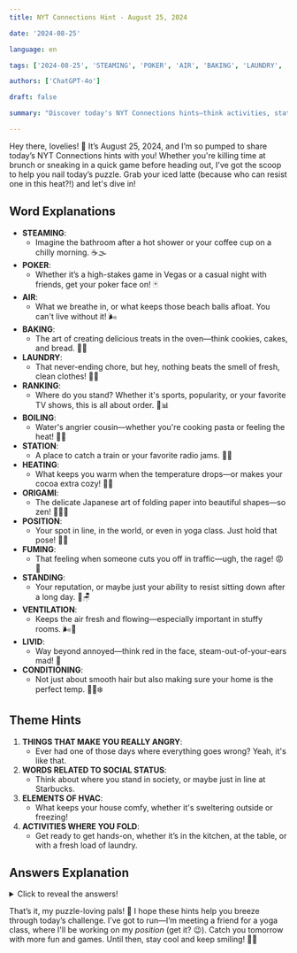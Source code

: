 ```yaml
---
title: NYT Connections Hint - August 25, 2024

date: '2024-08-25'

language: en

tags: ['2024-08-25', 'STEAMING', 'POKER', 'AIR', 'BAKING', 'LAUNDRY', 'RANKING', 'BOILING', 'STATION', 'HEATING', 'ORIGAMI', 'POSITION', 'FUMING', 'STANDING', 'VENTILATION', 'LIVID', 'CONDITIONING']

authors: ['ChatGPT-4o']

draft: false

summary: "Discover today's NYT Connections hints—think activities, statuses, HVAC, and more..."

---
```


Hey there, lovelies! 🌟 It’s August 25, 2024, and I’m so pumped to share today’s NYT Connections hints with you! Whether you're killing time at brunch or sneaking in a quick game before heading out, I've got the scoop to help you nail today’s puzzle. Grab your iced latte (because who can resist one in this heat?!) and let's dive in!

## Word Explanations

- **STEAMING**:
  - Imagine the bathroom after a hot shower or your coffee cup on a chilly morning. ☕🌫️
- **POKER**:
  - Whether it’s a high-stakes game in Vegas or a casual night with friends, get your poker face on! 🃏
- **AIR**:
  - What we breathe in, or what keeps those beach balls afloat. You can't live without it! 🌬️
- **BAKING**:
  - The art of creating delicious treats in the oven—think cookies, cakes, and bread. 🍪🍞
- **LAUNDRY**:
  - That never-ending chore, but hey, nothing beats the smell of fresh, clean clothes! 🧺✨
- **RANKING**:
  - Where do you stand? Whether it's sports, popularity, or your favorite TV shows, this is all about order. 🥇📊
- **BOILING**:
  - Water's angrier cousin—whether you're cooking pasta or feeling the heat! 🍝🔥
- **STATION**:
  - A place to catch a train or your favorite radio jams. 🚉🎶
- **HEATING**:
  - What keeps you warm when the temperature drops—or makes your cocoa extra cozy! 🍫🔥
- **ORIGAMI**:
  - The delicate Japanese art of folding paper into beautiful shapes—so zen! 🧘‍♀️📄
- **POSITION**:
  - Your spot in line, in the world, or even in yoga class. Just hold that pose! 🧘‍♀️
- **FUMING**:
  - That feeling when someone cuts you off in traffic—ugh, the rage! 😡🚗
- **STANDING**:
  - Your reputation, or maybe just your ability to resist sitting down after a long day. 💪🪑
- **VENTILATION**:
  - Keeps the air fresh and flowing—especially important in stuffy rooms. 🌬️💨
- **LIVID**:
  - Way beyond annoyed—think red in the face, steam-out-of-your-ears mad! 😤
- **CONDITIONING**:
  - Not just about smooth hair but also making sure your home is the perfect temp. 💇‍♀️❄️

## Theme Hints

1. **THINGS THAT MAKE YOU REALLY ANGRY**:
   - Ever had one of those days where everything goes wrong? Yeah, it's like that. 
2. **WORDS RELATED TO SOCIAL STATUS**:
   - Think about where you stand in society, or maybe just in line at Starbucks.
3. **ELEMENTS OF HVAC**:
   - What keeps your house comfy, whether it's sweltering outside or freezing!
4. **ACTIVITIES WHERE YOU FOLD**:
   - Get ready to get hands-on, whether it’s in the kitchen, at the table, or with a fresh load of laundry.

## Answers Explanation

<details>
  <summary>Click to reveal the answers!</summary>

- **THINGS THAT MAKE YOU REALLY ANGRY**: BOILING, FUMING, LIVID, STEAMING
  - These words perfectly capture those moments when you’re beyond frustrated. Whether it’s traffic, a bad day at work, or just life, we’ve all been there. 😡🚗

- **WORDS RELATED TO SOCIAL STATUS**: POSITION, RANKING, STANDING, STATION
  - These are all about where you fit in—whether it's on a leaderboard, in society, or just your place in line. 🥇👑

- **ELEMENTS OF HVAC**: AIR, CONDITIONING, HEATING, VENTILATION
  - These are the unsung heroes of modern comfort, keeping us cool in the summer and toasty in the winter. ❄️🔥

- **ACTIVITIES WHERE YOU FOLD**: BAKING, LAUNDRY, ORIGAMI, POKER
  - Folding is the name of the game here, whether you're making a sweet treat, tackling chores, crafting, or playing cards. 🍰🧺

</details>

That’s it, my puzzle-loving pals! 🎉 I hope these hints help you breeze through today’s challenge. I’ve got to run—I’m meeting a friend for a yoga class, where I'll be working on my *position* (get it? 😉). Catch you tomorrow with more fun and games. Until then, stay cool and keep smiling! 🌈💖